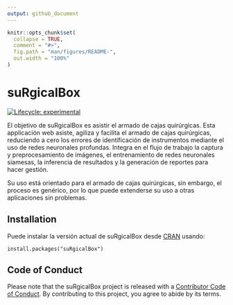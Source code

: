 ```yaml
---
output: github_document
---
```


<!-- README.md is generated from README.Rmd. Please edit that file -->

```r
knitr::opts_chunk$set(
  collapse = TRUE,
  comment = "#>",
  fig.path = "man/figures/README-",
  out.width = "100%"
)
```

# suRgicalBox

<!-- badges: start -->
[![Lifecycle: experimental](https://img.shields.io/badge/lifecycle-experimental-orange.svg)](https://www.tidyverse.org/lifecycle/#experimental)
<!-- badges: end -->

El objetivo de suRgicalBox es asistir el armado de cajas quirúrgicas. Esta applicación web asiste, agiliza y facilita el armado de cajas quirúrgicas, reduciendo a cero los errores de identificación de instrumentos mediante el uso de redes neuronales profundas. Integra en el flujo de trabajo la captura y preprocesamiento de imágenes, el entrenamiento de redes neuronales siamesas, la inferencia de resultados y la generación de reportes para hacer gestión.

Su uso está orientado para el armado de cajas quirúrgicas, sin embargo, el proceso es genérico, por lo que puede extenderse su uso a otras aplicaciones sin problemas.

## Installation

Puede instalar la versión actual de suRgicalBox desde [CRAN](https://CRAN.R-project.org) usando:

```
install.packages("suRgicalBox")
```


## Code of Conduct

Please note that the suRgicalBox project is released with a [Contributor Code of Conduct](https://contributor-covenant.org/version/2/0/CODE_OF_CONDUCT.html). By contributing to this project, you agree to abide by its terms.
